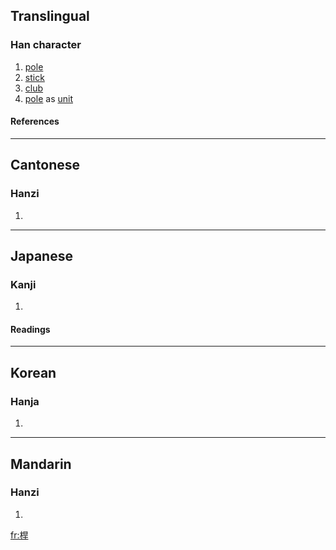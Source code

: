 {{see|杆}}

==Translingual==
===Han character===
{{Han char|rn=75|rad=木|as=07|sn=11|four=4694<sub>1</sub>|canj=木日一十 (DAMJ)}}
# [[pole]]
# [[stick]]
# [[club]]
# [[pole]] as [[unit]]
====References====
{{Han ref|kx=0527.230|dkj=14823|dj=0916.160|hdz=21213.020|uh=687F|ud=26751|bh=B1EC|bd=45548}}

----
==Cantonese==
===Hanzi===
{{yue-hanzi|jyut=|y=gon2}}
# {{defn|Cantonese}}

----
==Japanese==
===Kanji===
{{ja-kanji|grade=|rs=木07}}
# {{defn|Japanese}} 
====Readings====
{{ja-readings|on=[[かん]] (kan), [[がん]] (gan)|kun=[[てこ]] (teko), [[ぽうる]] (pouru)}}

----
==Korean==
===Hanja===
{{ko-hanja|hangeul=한|eumhun=|rv=han|mr=han|y=han}}
# {{defn|Korean}}

----
==Mandarin==
===Hanzi===
{{cmn-hanzi|sim=杆|pin=[[gǎn]] ([[gan3]])|wg=kan<sup>3</sup>}}
# {{defn|Mandarin}}

[[fr:桿]]